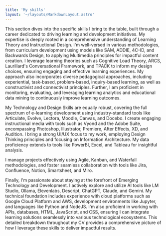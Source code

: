 ```yaml
---
title: 'My skills'
layout: '~/layouts/MarkdownLayout.astro'
---
```


This section dives into the specific skills I bring to the table, built through a career dedicated to driving learning and development initiatives. My expertise is deeply rooted in a comprehensive understanding of Learning Theory and Instructional Design. I'm well-versed in various methodologies, from curriculum development using models like SAM, ADDIE, 4C-ID, and Backwards Design, to applying Multimedia principles for impactful content creation. I leverage learning theories such as Cognitive Load Theory, ARCS, Laurillard's Conversational Framework, and TPACK to inform my design choices, ensuring engaging and effective learning experiences. My approach also incorporates diverse pedagogical approaches, including experiential, task-based, problem-based, inquiry-based learning, as well as constructivist and connectivist principles. Further, I am proficient in monitoring, evaluating, and leveraging learning analytics and educational data mining to continuously improve learning outcomes.

My Technology and Design Skills are equally robust, covering the full spectrum of e-learning development using industry-standard tools like Articulate, Evolve, Lectora, Moodle, Canvas, and Docebo. I create engaging instructional media with tools such as Vyond and the Adobe Suite, encompassing Photoshop, Illustrator, Premiere, After Effects, XD, and Audition. I bring a strong UI/UX focus to my work, employing Design Thinking principles and focusing on Information Architecture. My data proficiency extends to tools like PowerBI, Excel, and Tableau for insightful analysis.

I manage projects effectively using Agile, Kanban, and Waterfall methodologies, and foster seamless collaboration with tools like Jira, Confluence, Notion, Smartsheet, and Miro.

Finally, I'm passionate about staying at the forefront of Emerging Technology and Development. I actively explore and utilize AI tools like LM Studio, Ollama, Elevenlabs, Descript, ChatGPT, Claude, and Gemini. My technical foundation includes experience with cloud platforms such as Google Cloud Platform and AWS, development environments like Jupyter, and languages like Python and NodeJS. I'm also proficient in working with APIs, databases, HTML, JavaScript, and CSS, ensuring I can integrate learning solutions seamlessly into various technological ecosystems. This detailed breakdown throughout my CV provides a comprehensive picture of how I leverage these skills to deliver impactful results.